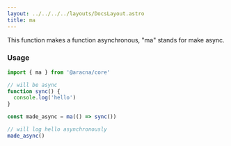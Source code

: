 ```yaml
---
layout: ../../../../layouts/DocsLayout.astro
title: ma
---
```


This function makes a function asynchronous, "ma" stands for make async.

### Usage

```ts
import { ma } from '@aracna/core'

// will be async
function sync() {
  console.log('hello')
}

const made_async = ma(() => sync())

// will log hello asynchronously
made_async()
```
